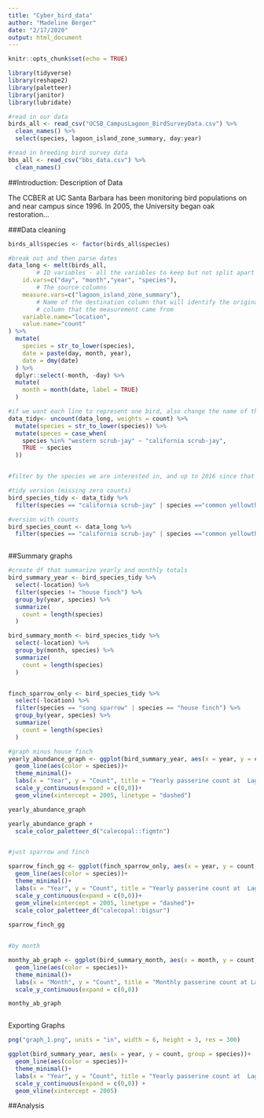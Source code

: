 ```yaml
---
title: "Cyber_bird_data"
author: "Madeline Berger"
date: "2/17/2020"
output: html_document
---
```


```r
knitr::opts_chunk$set(echo = TRUE)

library(tidyverse)
library(reshape2)
library(paletteer)
library(janitor)
library(lubridate)

#read in our data
birds_all <- read_csv("UCSB_CampusLagoon_BirdSurveyData.csv") %>% 
  clean_names() %>% 
  select(species, lagoon_island_zone_summary, day:year)

#read in breeding bird survey data
bbs_all <- read_csv("bbs_data.csv") %>% 
  clean_names()
```

##Introduction: Description of Data

The CCBER at UC Santa Barbara has been monitoring bird populations on and near campus since 1996. In 2005, the University began oak restoration...

###Data cleaning
```r

birds_all$species <- factor(birds_all$species)

#break out and then parse dates
data_long <- melt(birds_all,
        # ID variables - all the variables to keep but not split apart on
    id.vars=c("day", "month","year", "species"),
        # The source columns
    measure.vars=c("lagoon_island_zone_summary"),
        # Name of the destination column that will identify the original
        # column that the measurement came from
    variable.name="location",
    value.name="count"
) %>% 
  mutate(
    species = str_to_lower(species),
    date = paste(day, month, year),
    date = dmy(date)
  ) %>% 
  dplyr::select(-month, -day) %>% 
  mutate(
    month = month(date, label = TRUE)
  )

#if we want each line to represent one bird, also change the name of the scrub jay to match bbs
data_tidy<- uncount(data_long, weights = count) %>% 
  mutate(species = str_to_lower(species)) %>% 
  mutate(speces = case_when(
    species %in% "western scrub-jay" ~ "california scrub-jay",
    TRUE ~ species
  ))


#filter by the species we are interested in, and up to 2016 since that is what best matches the bbs 

#tidy version (missing zero counts)
bird_species_tidy <- data_tidy %>% 
  filter(species == "california scrub-jay" | species =="common yellowthroat"| species == "song sparrow" | species == "bewick's wren" | species == "white-crowned sparrow" | species == "house finch")

#version with counts
bird_species_count <- data_long %>% 
  filter(species == "california scrub-jay" | species =="common yellowthroat"| species == "song sparrow" | species == "bewick's wren" | species == "white-crowned sparrow" | species == "house finch")



```


##Summary graphs

```r

#create df that summarize yearly and monthly totals
bird_summary_year <- bird_species_tidy %>% 
  select(-location) %>%
  filter(species != "house finch") %>% 
  group_by(year, species) %>% 
  summarize(
    count = length(species)
  )

bird_summary_month <- bird_species_tidy %>% 
  select(-location) %>% 
  group_by(month, species) %>% 
  summarize(
    count = length(species)
  )


finch_sparrow_only <- bird_species_tidy %>% 
  select(-location) %>% 
  filter(species == "song sparrow" | species == "house finch") %>% 
  group_by(year, species) %>% 
  summarize(
    count = length(species)
  )

#graph minus house finch
yearly_abundance_graph <- ggplot(bird_summary_year, aes(x = year, y = count, group = species))+ 
  geom_line(aes(color = species))+
  theme_minimal()+
  labs(x = "Year", y = "Count", title = "Yearly passerine count at  Lagoon Island 1996 - 2017")+
  scale_y_continuous(expand = c(0,0))+
  geom_vline(xintercept = 2005, linetype = "dashed")

yearly_abundance_graph

yearly_abundance_graph +
  scale_color_paletteer_d("calecopal::figmtn")


#just sparrow and finch 

sparrow_finch_gg <- ggplot(finch_sparrow_only, aes(x = year, y = count, group = species)) +
  geom_line(aes(color = species))+
  theme_minimal()+
  labs(x = "Year", y = "Count", title = "Yearly passerine count at  Lagoon Island 1996 - 2017")+
  scale_y_continuous(expand = c(0,0))+
  geom_vline(xintercept = 2005, linetype = "dashed")+
  scale_color_paletteer_d("calecopal::bigsur")
  
sparrow_finch_gg


#by month

monthy_ab_graph <- ggplot(bird_summary_month, aes(x = month, y = count, group = species))+ 
  geom_line(aes(color = species))+
  theme_minimal()+
  labs(x = "Month", y = "Count", title = "Monthly passerine count at Lagoon Island 1996 - 2017")+
  scale_y_continuous(expand = c(0,0))

monthy_ab_graph



```

Exporting Graphs
```r
png("graph_1.png", units = "in", width = 6, height = 3, res = 300)

ggplot(bird_summary_year, aes(x = year, y = count, group = species))+ 
  geom_line(aes(color = species))+
  theme_minimal()+
  labs(x = "Year", y = "Count", title = "Yearly passerine count at  Lagoon Island 1996 - 2017")+
  scale_y_continuous(expand = c(0,0)) +
  geom_vline(xintercept = 2005)


```


##Analysis


```r





```


